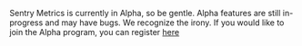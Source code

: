 <Note title="Now in alpha!">

Sentry Metrics is currently in Alpha, so be gentle. Alpha features are still in-progress and may have bugs. We recognize the irony.
If you would like to join the Alpha program, you can register [here](https://sentry.io/lp/metrics/)

</Note>

